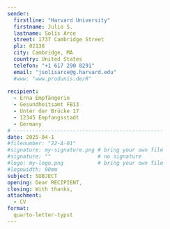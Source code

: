 ```yaml
---
sender:
  firstline: "Harvard University"
  firstname: Julio S.
  lastname: Solís Arce
  street: 1737 Cambridge Street
  plz: 02138
  city: Cambridge, MA
  country: United States
  telefon: "+1 617 290 8291"
  email: "jsolisarce@g.harvard.edu"
  #www: "www.produnis.de/R"
  
recipient:
  - Erna Empfängerin
  - Gesundheitsamt FB13
  - Unter der Brücke 17
  - 12345 Empfangsstadt
  - Germany
# ------------------------------------------------  
date: 2025-04-1
#filenumber: "22-A-01"
#signature: my-signature.png # bring your own file 
#signature: ""               # no signature
#logo: my-logo.png           # bring your own file 
#logowidth: 90mm
subject: SUBJECT
opening: Dear RECIPIENT,
closing: With thanks,
attachment:
  - CV
format:
  quarto-letter-typst
---
```





```{=typst}
#lorem(5000)
```
